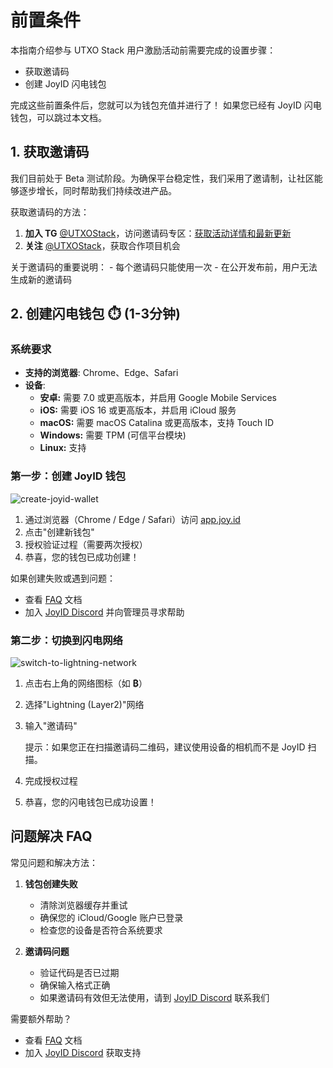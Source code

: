 
# 前置条件

本指南介绍参与 UTXO Stack 用户激励活动前需要完成的设置步骤：
- 获取邀请码
- 创建 JoyID 闪电钱包

完成这些前置条件后，您就可以为钱包充值并进行了！
如果您已经有 JoyID 闪电钱包，可以跳过本文档。

## 1. 获取邀请码
我们目前处于 Beta 测试阶段。为确保平台稳定性，我们采用了邀请制，让社区能够逐步增长，同时帮助我们持续改进产品。

获取邀请码的方法：
1. **加入 TG** [@UTXOStack](https://t.me/utxo_stack)，访问邀请码专区：[获取活动详情和最新更新](https://t.me/utxo_stack/13343)
2. **关注** [@UTXOStack](https://x.com/utxostack)，获取合作项目机会

<Callout emoji="⚠️">
关于邀请码的重要说明：
- 每个邀请码只能使用一次
- 在公开发布前，用户无法生成新的邀请码
</Callout>

## 2. 创建闪电钱包 ⏱️ (1-3分钟)

### 系统要求
- **支持的浏览器**: Chrome、Edge、Safari
- **设备**: 
  - **安卓:** 需要 7.0 或更高版本，并启用 Google Mobile Services
  - **iOS:** 需要 iOS 16 或更高版本，并启用 iCloud 服务
  - **macOS:** 需要 macOS Catalina 或更高版本，支持 Touch ID
  - **Windows:** 需要 TPM (可信平台模块)
  - **Linux:** 支持

### 第一步：创建 JoyID 钱包

![create-joyid-wallet](/image/create-joyid-wallet.gif)

1. 通过浏览器（Chrome / Edge / Safari）访问 [app.joy.id](https://app.joy.id/)
2. 点击"创建新钱包"
3. 授权验证过程（需要两次授权）
4. 恭喜，您的钱包已成功创建！

<Callout emoji="💡">
如果创建失败或遇到问题：

- 查看 [FAQ](https://www.notion.so/ca5b5cd04d7e4fd3899ce6c65b334fcc?pvs=21) 文档
- 加入 [JoyID Discord](https://discord.com/invite/77MyakRKVB) 并向管理员寻求帮助
</Callout>

### 第二步：切换到闪电网络

![switch-to-lightning-network](/image/switch-network.gif)

1. 点击右上角的网络图标（如 **₿**）
2. 选择"Lightning (Layer2)"网络
3. 输入"邀请码"
    
    <Callout emoji="💡">
    提示：如果您正在扫描邀请码二维码，建议使用设备的相机而不是 JoyID 扫描。
    </Callout>
    
4. 完成授权过程
5. 恭喜，您的闪电钱包已成功设置！

## 问题解决 FAQ
常见问题和解决方法：
1. **钱包创建失败**
   - 清除浏览器缓存并重试
   - 确保您的 iCloud/Google 账户已登录
   - 检查您的设备是否符合系统要求

2. **邀请码问题**
   - 验证代码是否已过期
   - 确保输入格式正确
   - 如果邀请码有效但无法使用，请到 [JoyID Discord](https://discord.com/invite/77MyakRKVB) 联系我们

需要额外帮助？
- 查看 [FAQ](/faqs) 文档
- 加入 [JoyID Discord](https://discord.com/invite/77MyakRKVB) 获取支持 